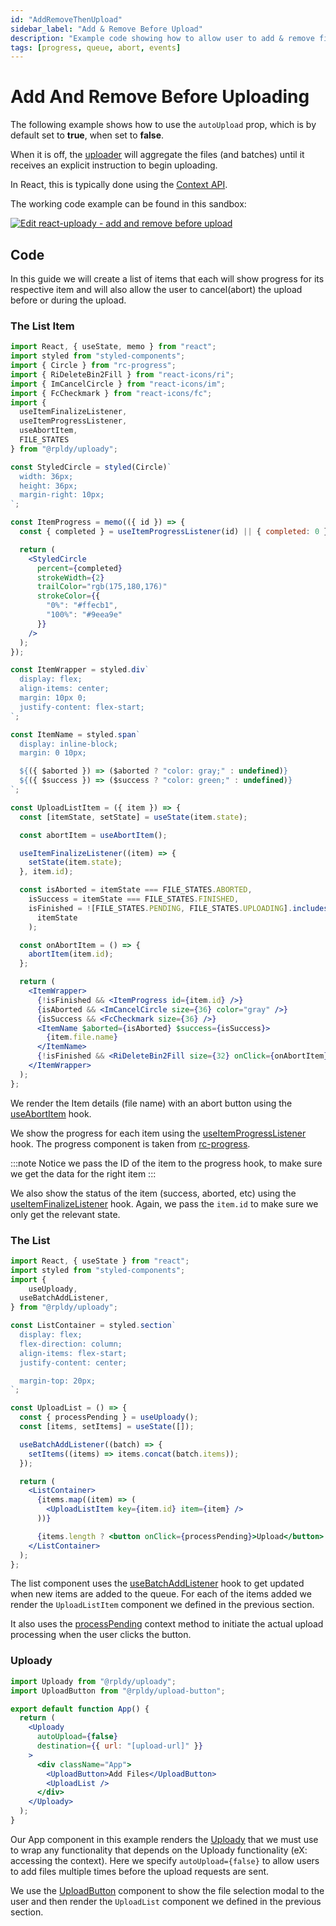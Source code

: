 ```yaml
---
id: "AddRemoveThenUpload"
sidebar_label: "Add & Remove Before Upload"
description: "Example code showing how to allow user to add & remove files before starting to upload"
tags: [progress, queue, abort, events]
---
```


# Add And Remove Before Uploading

The following example shows how to use the `autoUpload` prop, which is by default set to __true__, when set to __false__.

When it is off, the [uploader](../../api/uploader) will aggregate the files (and batches) until it receives an explicit instruction to begin uploading.

In React, this is typically done using the [Context API](../../api/context).

The working code example can be found in this sandbox:

[![Edit react-uploady - add and remove before upload](https://codesandbox.io/static/img/play-codesandbox.svg)](https://codesandbox.io/s/react-uploady-add-and-remove-before-upload-vk1rs5?fontsize=14&hidenavigation=1&theme=dark)

## Code

In this guide we will create a list of items that each will show progress for its respective item and will also allow the user to cancel(abort)
the upload before or during the upload.

### The List Item

```jsx
import React, { useState, memo } from "react";
import styled from "styled-components";
import { Circle } from "rc-progress";
import { RiDeleteBin2Fill } from "react-icons/ri";
import { ImCancelCircle } from "react-icons/im";
import { FcCheckmark } from "react-icons/fc";
import {
  useItemFinalizeListener,
  useItemProgressListener,
  useAbortItem,
  FILE_STATES
} from "@rpldy/uploady";

const StyledCircle = styled(Circle)`
  width: 36px;
  height: 36px;
  margin-right: 10px;
`;

const ItemProgress = memo(({ id }) => {
  const { completed } = useItemProgressListener(id) || { completed: 0 };

  return (
    <StyledCircle
      percent={completed}
      strokeWidth={2}
      trailColor="rgb(175,180,176)"
      strokeColor={{
        "0%": "#ffecb1",
        "100%": "#9eea9e"
      }}
    />
  );
});

const ItemWrapper = styled.div`
  display: flex;
  align-items: center;
  margin: 10px 0;
  justify-content: flex-start;
`;

const ItemName = styled.span`
  display: inline-block;
  margin: 0 10px;

  ${({ $aborted }) => ($aborted ? "color: gray;" : undefined)}
  ${({ $success }) => ($success ? "color: green;" : undefined)}
`;

const UploadListItem = ({ item }) => {
  const [itemState, setState] = useState(item.state);

  const abortItem = useAbortItem();

  useItemFinalizeListener((item) => {
    setState(item.state);
  }, item.id);

  const isAborted = itemState === FILE_STATES.ABORTED,
    isSuccess = itemState === FILE_STATES.FINISHED,
    isFinished = ![FILE_STATES.PENDING, FILE_STATES.UPLOADING].includes(
      itemState
    );

  const onAbortItem = () => {
    abortItem(item.id);
  };

  return (
    <ItemWrapper>
      {!isFinished && <ItemProgress id={item.id} />}
      {isAborted && <ImCancelCircle size={36} color="gray" />}
      {isSuccess && <FcCheckmark size={36} />}
      <ItemName $aborted={isAborted} $success={isSuccess}>
        {item.file.name}
      </ItemName>
      {!isFinished && <RiDeleteBin2Fill size={32} onClick={onAbortItem} />}
    </ItemWrapper>
  );
};
```

We render the Item details (file name) with an abort button using the [useAbortItem](../../api/hooks/useAbortItem) hook.

We show the progress for each item using the [useItemProgressListener](../../api/hooks/useItemProgressListener) hook.
The progress component is taken from [rc-progress](https://www.npmjs.com/package/rc-progress).

:::note
Notice we pass the ID of the item to the progress hook, to make sure we get the data for the right item
:::

We also show the status of the item (success, aborted, etc) using the [useItemFinalizeListener](../../api/hooks/useItemFinalizeListener) hook.
Again, we pass the `item.id` to make sure we only get the relevant state.

### The List

```jsx
import React, { useState } from "react";
import styled from "styled-components";
import {
	useUploady,
  useBatchAddListener,
} from "@rpldy/uploady";

const ListContainer = styled.section`
  display: flex;
  flex-direction: column;
  align-items: flex-start;
  justify-content: center;

  margin-top: 20px;
`;

const UploadList = () => {
  const { processPending } = useUploady();
  const [items, setItems] = useState([]);

  useBatchAddListener((batch) => {
    setItems((items) => items.concat(batch.items));
  });

  return (
    <ListContainer>
      {items.map((item) => (
        <UploadListItem key={item.id} item={item} />
      ))}

      {items.length ? <button onClick={processPending}>Upload</button> : null}
    </ListContainer>
  );
};
```

The list component uses the [useBatchAddListener](../../api/hooks/useBatchAddListener) hook to get updated when new items are added to the queue.
For each of the items added we render the `UploadListItem` component we defined in the previous section.

It also uses the [processPending](../../api/context#processpending) context method to initiate the actual upload processing when the user clicks the button.

### Uploady

```jsx
import Uploady from "@rpldy/uploady";
import UploadButton from "@rpldy/upload-button";

export default function App() {
  return (
    <Uploady
      autoUpload={false}
      destination={{ url: "[upload-url]" }}
    >
      <div className="App">
        <UploadButton>Add Files</UploadButton>
        <UploadList />
      </div>
    </Uploady>
  );
}
```

Our App component in this example renders the [Uploady](../../api) that we must use to wrap any functionality
that depends on the Uploady functionality (eX: accessing the context). Here we specify `autoUpload={false}` to allow users to add files
multiple times before the upload requests are sent.

We use the [UploadButton](../../api/components/uploadButton) component to show the file selection modal to the user
and then render the `UploadList` component we defined in the previous section.
